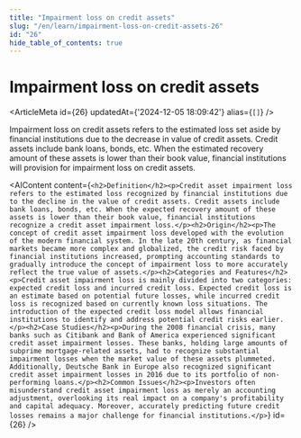 ```yaml
---
title: "Impairment loss on credit assets"
slug: "/en/learn/impairment-loss-on-credit-assets-26"
id: "26"
hide_table_of_contents: true
---
```



# Impairment loss on credit assets

<ArticleMeta id={26} updatedAt={'2024-12-05 18:09:42'} alias={`[]`} />
<div className='border-solid border-b border-t-0 my-4 border-[var(--ifm-color-gray-300)]' />

Impairment loss on credit assets refers to the estimated loss set aside by financial institutions due to the decrease in value of credit assets. Credit assets include bank loans, bonds, etc. When the estimated recovery amount of these assets is lower than their book value, financial institutions will provision for impairment loss on credit assets.

<AIContent content={`<h2>Definition</h2><p>Credit asset impairment loss refers to the estimated loss recognized by financial institutions due to the decline in the value of credit assets. Credit assets include bank loans, bonds, etc. When the expected recovery amount of these assets is lower than their book value, financial institutions recognize a credit asset impairment loss.</p><h2>Origin</h2><p>The concept of credit asset impairment loss developed with the evolution of the modern financial system. In the late 20th century, as financial markets became more complex and globalized, the credit risk faced by financial institutions increased, prompting accounting standards to gradually introduce the concept of impairment loss to more accurately reflect the true value of assets.</p><h2>Categories and Features</h2><p>Credit asset impairment loss is mainly divided into two categories: expected credit loss and incurred credit loss. Expected credit loss is an estimate based on potential future losses, while incurred credit loss is recognized based on currently known loss situations. The introduction of the expected credit loss model allows financial institutions to identify and address potential credit risks earlier.</p><h2>Case Studies</h2><p>During the 2008 financial crisis, many banks such as Citibank and Bank of America experienced significant credit asset impairment losses. These banks, holding large amounts of subprime mortgage-related assets, had to recognize substantial impairment losses when the market value of these assets plummeted. Additionally, Deutsche Bank in Europe also recognized significant credit asset impairment losses in 2016 due to its portfolio of non-performing loans.</p><h2>Common Issues</h2><p>Investors often misunderstand credit asset impairment loss as merely an accounting adjustment, overlooking its real impact on a company's profitability and capital adequacy. Moreover, accurately predicting future credit losses remains a major challenge for financial institutions.</p>`} id={26} />
